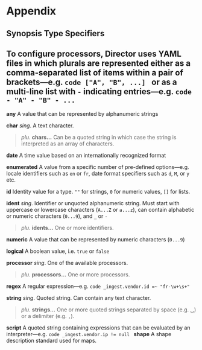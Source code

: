 # Appendix

## Synopsis Type Specifiers

To configure processors, **Director** uses YAML files in which plurals are represented either as a comma-separated list of items within a pair of brackets&mdash;e.g.
		```code
			["A", "B", ...]
		```
or as a multi-line list with `-` indicating entries&mdash;e.g.
		```code
			- "A"
			- "B"
			- ...
		```
---

**any** A value that can be represented by alphanumeric strings

**char** _sing_. A text character.<br/>
> _plu_. **chars...** Can be a quoted string in which case the string is interpreted as an array of characters.

**date** A time value based on an internationally recognized format

**enumerated** A value from a specific number of pre-defined options&mdash;e.g. locale identifiers such as `en` or `fr`, date format specifiers such as `d`, `M`, or `y`  etc.

**id** Identity value for a type. `""` for strings, `0` for numeric values, `[]` for lists.

**ident** _sing_. Identifier or unquoted alphanumeric string. Must start with uppercase or lowercase characters (`A...Z` or `a...z`), can contain alphabetic or numeric characters (`0...9`), and `_` or `-`
> _plu_. **idents...** One or more identifiers.

**numeric** A value that can be represented by numeric characters (`0...9`)

**logical** A boolean value, i.e. `true` or `false`

**processor** _sing_. One of the available processors.
> _plu_. **processors...** One or more processors.

**regex** A regular expression&mdash;e.g.
	```code
	_ingest.vendor.id =~ "fr-\w+\s+"
	```

**string** _sing_. Quoted string. Can contain any text character.
> _plu_. **strings...** One or more quoted strings separated by space (e.g. &blank;) or a delimiter (e.g. `,`).

**script** A quoted string containing expressions that can be evaluated by an interpreter&mdash;e.g.
	```code
	_ingest.vendor.ip != null
	```
**shape** A shape description standard used for maps.
